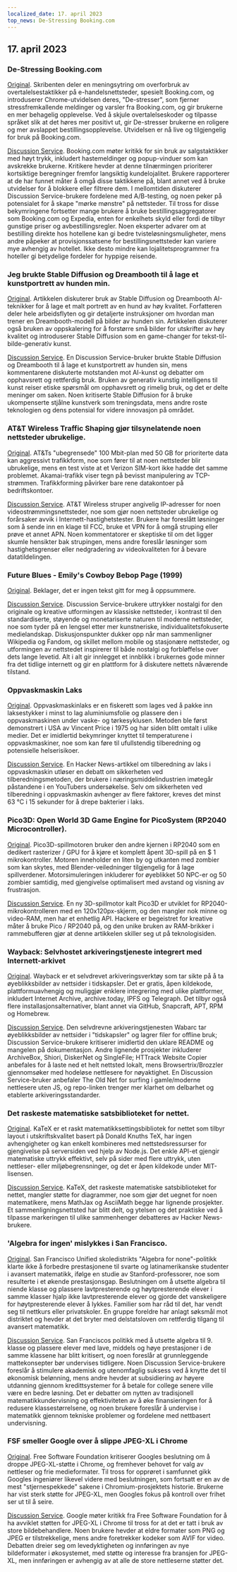 ```yaml
---
localized_date: 17. april 2023
top_news: De-Stressing Booking.com
---
```




<CallToAction />

<Steps>

## 17. april 2023

### De-Stressing Booking.com

[Original](https://www.alexcharlton.co/projects/booking-com-de-stresser).
Skribenten deler en meningsytring om overforbruk av overtalelsestaktikker på e-handelsnettsteder, spesielt Booking.com, og introduserer Chrome-utvidelsen deres, "De-stresser", som fjerner stressfremkallende meldinger og varsler fra Booking.com, og gir brukerne en mer behagelig opplevelse. Ved å skjule overtalelseskoder og tilpasse språket slik at det høres mer positivt ut, gir De-stresser brukerne en roligere og mer avslappet bestillingsopplevelse. Utvidelsen er nå live og tilgjengelig for bruk på Booking.com.

[Discussion Service](http://news.ycombinator.com/item?id=35590734).
Booking.com møter kritikk for sin bruk av salgstaktikker med høyt trykk, inkludert hastemeldinger og popup-vinduer som kan avskrekke brukerne. Kritikere hevder at denne tilnærmingen prioriterer kortsiktige beregninger fremfor langsiktig kundelojalitet. Brukere rapporterer at de har funnet måter å omgå disse taktikkene på, blant annet ved å bruke utvidelser for å blokkere eller filtrere dem. I mellomtiden diskuterer Discussion Service-brukere fordelene med A/B-testing, og noen peker på potensialet for å skape "mørke mønstre" på nettsteder. Til tross for disse bekymringene fortsetter mange brukere å bruke bestillingsaggregatorer som Booking.com og Expedia, enten for enkelhets skyld eller fordi de tilbyr gunstige priser og avbestillingsregler. Noen eksperter advarer om at bestilling direkte hos hotellene kan gi bedre tvisteløsningsmuligheter, mens andre påpeker at provisjonssatsene for bestillingsnettsteder kan variere mye avhengig av hotellet. Ikke desto mindre kan lojalitetsprogrammer fra hoteller gi betydelige fordeler for hyppige reisende.

### Jeg brukte Stable Diffusion og Dreambooth til å lage et kunstportrett av hunden min.

[Original](https://www.shruggingface.com/blog/how-i-used-stable-diffusion-and-dreambooth-to-create-a-painted-portrait-of-my-dog).
Artikkelen diskuterer bruk av Stable Diffusion og Dreambooth AI-teknikker for å lage et malt portrett av en hund av høy kvalitet. Forfatteren deler hele arbeidsflyten og gir detaljerte instruksjoner om hvordan man trener en Dreambooth-modell på bilder av hunden sin. Artikkelen diskuterer også bruken av oppskalering for å forstørre små bilder for utskrifter av høy kvalitet og introduserer Stable Diffusion som en game-changer for tekst-til-bilde-generativ kunst.

[Discussion Service](http://news.ycombinator.com/item?id=35592847).
En Discussion Service-bruker brukte Stable Diffusion og Dreambooth til å lage et kunstportrett av hunden sin, mens kommentarene diskuterte motstanden mot AI-kunst og debatter om opphavsrett og rettferdig bruk. Bruken av generativ kunstig intelligens til kunst reiser etiske spørsmål om opphavsrett og rimelig bruk, og det er delte meninger om saken. Noen kritiserte Stable Diffusion for å bruke ukompenserte stjålne kunstverk som treningsdata, mens andre roste teknologien og dens potensial for videre innovasjon på området.

### AT&T Wireless Traffic Shaping gjør tilsynelatende noen nettsteder ubrukelige.

[Original](https://adriano.fyi/post/2023/2023-04-16-att-traffic-shaping-makes-websites-unusable/).
AT&Ts "ubegrensede" 100 Mbit-plan med 50 GB for prioriterte data kan aggressivt trafikkform, noe som fører til at noen nettsteder blir ubrukelige, mens en test viste at et Verizon SIM-kort ikke hadde det samme problemet. Akamai-trafikk viser tegn på bevisst manipulering av TCP-strømmen. Trafikkforming påvirker bare rene datakontoer på bedriftskontoer.

[Discussion Service](http://news.ycombinator.com/item?id=35592607).
AT&T Wireless struper angivelig IP-adresser for noen videostrømmingsnettsteder, noe som gjør noen nettsteder ubrukelige og forårsaker avvik i Internett-hastighetstester. Brukere har foreslått løsninger som å sende inn en klage til FCC, bruke et VPN for å omgå struping eller prøve et annet APN. Noen kommentatorer er skeptiske til om det ligger skumle hensikter bak strupingen, mens andre foreslår løsninger som hastighetsgrenser eller nedgradering av videokvaliteten for å bevare datatildelingen.

### Future Blues - Emily's Cowboy Bebop Page (1999)

[Original](https://futureblues.com/).
Beklager, det er ingen tekst gitt for meg å oppsummere.

[Discussion Service](http://news.ycombinator.com/item?id=35589124).
Discussion Service-brukere uttrykker nostalgi for den originale og kreative utformingen av klassiske nettsteder, i kontrast til den standardiserte, støyende og monetariserte naturen til moderne nettsteder, noe som tyder på en lengsel etter mer kunstneriske, individualitetsfokuserte medielandskap. Diskusjonspunkter dukker opp når man sammenligner Wikipedia og Fandom, og skillet mellom mobile og stasjonære nettsteder, og utformingen av nettstedet inspirerer til både nostalgi og forbløffelse over dets lange levetid. Alt i alt gir innlegget et innblikk i brukernes gode minner fra det tidlige internett og gir en plattform for å diskutere nettets nåværende tilstand.

### Oppvaskmaskin Laks

[Original](https://en.wikipedia.org/wiki/Dishwasher_salmon).
Oppvaskmaskinlaks er en fiskerett som lages ved å pakke inn laksestykker i minst to lag aluminiumsfolie og plassere den i oppvaskmaskinen under vaske- og tørkesyklusen. Metoden ble først demonstrert i USA av Vincent Price i 1975 og har siden blitt omtalt i ulike medier. Det er imidlertid bekymringer knyttet til temperaturene i oppvaskmaskiner, noe som kan føre til ufullstendig tilberedning og potensielle helserisikoer.

[Discussion Service](http://news.ycombinator.com/item?id=35586683).
En Hacker News-artikkel om tilberedning av laks i oppvaskmaskin utløser en debatt om sikkerheten ved tilberedningsmetoden, der brukere i næringsmiddelindustrien imøtegår påstandene i en YouTubers undersøkelse. Selv om sikkerheten ved tilberedning i oppvaskmaskin avhenger av flere faktorer, kreves det minst 63 °C i 15 sekunder for å drepe bakterier i laks.

### Pico3D: Open World 3D Game Engine for PicoSystem (RP2040 Microcontroller).

[Original](https://github.com/bernhardstrobl/Pico3D).
Pico3D-spillmotoren bruker den andre kjernen i RP2040 som en dedikert rasterizer / GPU for å kjøre et komplett åpent 3D-spill på en $ 1 mikrokontroller. Motoren inneholder en liten by og utkanten med zombier som kan skytes, med Blender-veiledninger tilgjengelig for å lage spillverdener. Motorsimuleringen inkluderer for øyeblikket 50 NPC-er og 50 zombier samtidig, med gjengivelse optimalisert med avstand og visning av frustrasjon.

[Discussion Service](http://news.ycombinator.com/item?id=35589172).
En ny 3D-spillmotor kalt Pico3D er utviklet for RP2040-mikrokontrolleren med en 120x120px-skjerm, og den mangler nok minne og video-RAM, men har et enhetlig API. Hackere er begeistret for kreative måter å bruke Pico / RP2040 på, og den unike bruken av RAM-brikker i rammebufferen gjør at denne artikkelen skiller seg ut på teknologisiden.

### Wayback: Selvhostet arkiveringstjeneste integrert med Internett-arkivet

[Original](https://github.com/wabarc/wayback).
Wayback er et selvdrevet arkiveringsverktøy som tar sikte på å ta øyeblikksbilder av nettsider i tidskapsler. Det er gratis, åpen kildekode, plattformuavhengig og muliggjør enklere integrering med ulike plattformer, inkludert Internet Archive, archive.today, IPFS og Telegraph. Det tilbyr også flere installasjonsalternativer, blant annet via GitHub, Snapcraft, APT, RPM og Homebrew.

[Discussion Service](http://news.ycombinator.com/item?id=35586845).
Den selvdrevne arkiveringstjenesten Wabarc tar øyeblikksbilder av nettsider i "tidskapsler" og lagrer filer for offline bruk; Discussion Service-brukere kritiserer imidlertid den uklare README og mangelen på dokumentasjon. Andre lignende prosjekter inkluderer ArchiveBox, Shiori, DiskerNet og SingleFile; HTTrack Website Copier anbefales for å laste ned et helt nettsted lokalt, mens Browsertrix/Brozzler gjennomsøker med hodeløse nettlesere for nøyaktighet. En Discussion Service-bruker anbefaler The Old Net for surfing i gamle/moderne nettlesere uten JS, og repo-linken trenger mer klarhet om delbarhet og etablerte arkiveringsstandarder.

### Det raskeste matematiske satsbiblioteket for nettet.

[Original](https://katex.org/).
KaTeX er et raskt matematikksettingsbibliotek for nettet som tilbyr layout i utskriftskvalitet basert på Donald Knuths TeX, har ingen avhengigheter og kan enkelt kombineres med nettstedsressurser for gjengivelse på serversiden ved hjelp av Node.js. Det enkle API-et gjengir matematiske uttrykk effektivt, selv på sider med flere uttrykk, uten nettleser- eller miljøbegrensninger, og det er åpen kildekode under MIT-lisensen.

[Discussion Service](http://news.ycombinator.com/item?id=35588985).
KaTeX, det raskeste matematiske satsbiblioteket for nettet, mangler støtte for diagrammer, noe som gjør det uegnet for noen matematikere, mens MathJax og AsciiMath begge har lignende prosjekter. Et sammenligningsnettsted har blitt delt, og ytelsen og det praktiske ved å tilpasse markeringen til ulike sammenhenger debatteres av Hacker News-brukere.

### 'Algebra for ingen' mislykkes i San Francisco.

[Original](https://www.joannejacobs.com/post/algebra-for-none-fails-in-san-francisco).
San Francisco Unified skoledistrikts "Algebra for none"-politikk klarte ikke å forbedre prestasjonene til svarte og latinamerikanske studenter i avansert matematikk, ifølge en studie av Stanford-professorer, noe som resulterte i et økende prestasjonsgap. Beslutningen om å utsette algebra til niende klasse og plassere lavtpresterende og høytpresterende elever i samme klasser hjalp ikke lavtpresterende elever og gjorde det vanskeligere for høytpresterende elever å lykkes. Familier som har råd til det, har vendt seg til nettkurs eller privatskoler. En gruppe foreldre har anlagt søksmål mot distriktet og hevder at det bryter med delstatsloven om rettferdig tilgang til avansert matematikk.

[Discussion Service](http://news.ycombinator.com/item?id=35595026).
San Franciscos politikk med å utsette algebra til 9. klasse og plassere elever med lave, middels og høye prestasjoner i de samme klassene har blitt kritisert, og noen foreslår at grunnleggende mattekonsepter bør undervises tidligere. Noen Discussion Service-brukere foreslår å stimulere akademisk og utenomfaglig suksess ved å knytte det til økonomisk belønning, mens andre hevder at subsidiering av høyere utdanning gjennom kredittsystemer for å betale for college senere ville være en bedre løsning. Det er debatter om nytten av tradisjonell matematikkundervisning og effektiviteten av å øke finansieringen for å redusere klassestørrelsene, og noen brukere foreslår å undervise i matematikk gjennom tekniske problemer og fordelene med nettbasert undervisning.

### FSF smeller Google over å slippe JPEG-XL i Chrome

[Original](https://www.phoronix.com/news/FSF-Slams-Google-JPEG-XL).
Free Software Foundation kritiserer Googles beslutning om å droppe JPEG-XL-støtte i Chrome, og fremhever behovet for valg av nettleser og frie medieformater. Til tross for opprøret i samfunnet gikk Googles ingeniører likevel videre med beslutningen, som fortsatt er en av de mest "stjernespekkede" sakene i Chromium-prosjektets historie. Brukerne har vist sterk støtte for JPEG-XL, men Googles fokus på kontroll over frihet ser ut til å seire.

[Discussion Service](http://news.ycombinator.com/item?id=35589179).
Google møter kritikk fra Free Software Foundation for å ha avviklet støtten for JPEG-XL i Chrome til tross for at det er tatt i bruk av store bildebehandlere. Noen brukere hevder at eldre formater som PNG og JPEG er tilstrekkelige, mens andre foretrekker kodeker som AVIF for video. Debatten dreier seg om levedyktigheten og innføringen av nye bildeformater i økosystemet, med støtte og interesse fra bransjen for JPEG-XL, men innføringen er avhengig av at alle de store nettleserne støtter det.

</Steps>

